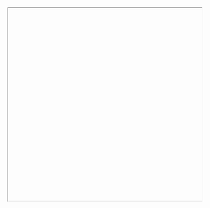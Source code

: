
<Head>
  <title>Who I Am</title>
</Head>


<Iframe url="https://magenta.tensorflow.org/demos/performance_rnn/index.html#2|2,0,1,0,1,1,0,1,0,1,0,1|1,1,1,1,1,1,1,1,1,1,1,1|1,1,1,1,1,1,1,1,1,1,1,1|false"
        width="450px"
        height="450px"
        display="initial"
        position="relative"
        allowFullScreen/>

### El sentido de la vida, el universo y todo lo demás

---


<BregyLogo/>

---

> "Solo podemos ver poco del futuro, pero lo suficiente para darnos cuenta de que hay mucho que hacer"

— Alan Turing

---

![](https://github.com/bregydoc/whoiam-pitch/raw/master/images/space.png)


---



![](https://github.com/bregydoc/whoiam-pitch/raw/master/images/leonardo-da-vinci.jpg)

## Leonardo Da Vinci
<ul style={{textAlign: "left"}}>
  <Appear>
    <li>Visionario y autodidacta</li>
    <li>Una mente altamente curiosa</li>
    <li>Detallista y analítico</li>
  </Appear>
</ul>

---

# Mis pasiones e intereses

---

![](https://github.com/bregydoc/whoiam-pitch/raw/master/images/brain.png)
#### Consciencia e Inteligencia Artificial

---

![](https://github.com/bregydoc/whoiam-pitch/raw/master/images/opensource.png)
#### Codigo abierto, aporte a la comunidad

---

![](https://github.com/bregydoc/whoiam-pitch/raw/master/images/science.png)

#### Ciencia y desarrollo tecnológico

---

![](https://github.com/bregydoc/whoiam-pitch/raw/master/images/programmer.gif)

#### Programación y algoritmia

---

¿Por qué YO?

<ul style={{textAlign: "left", color: "#6E60EE"}}>
<Appear>
  <li>Experiencia y amplio conocimiento en el tema</li>
  <li>Siempre aprendiendo y creando nuevas tecnologías</li>
  <li>Facilidad para el trabajo de investigación colaborativo</li>
</Appear>
</ul>


---

Pueden visitar mi web personal

<https://bregy.me>


---
